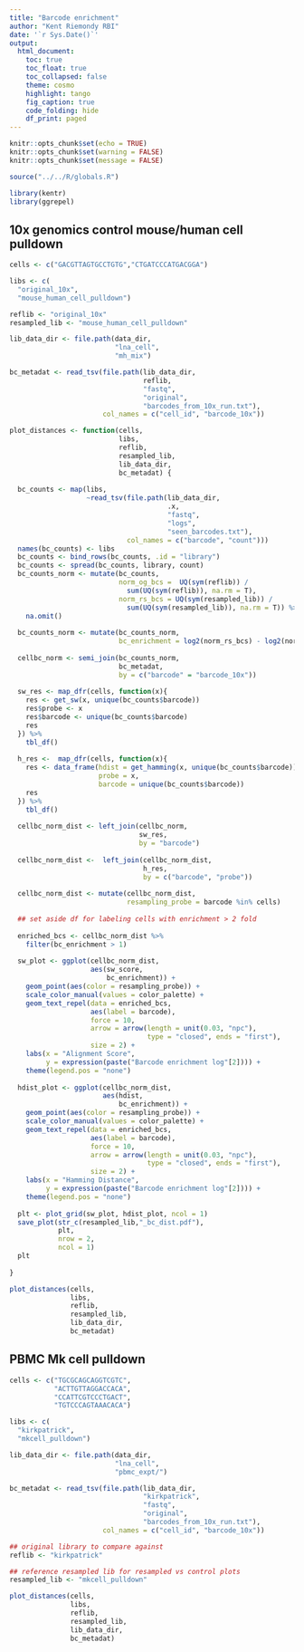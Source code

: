 ```yaml
---
title: "Barcode enrichment"
author: "Kent Riemondy RBI"
date: '`r Sys.Date()`'
output:
  html_document:
    toc: true
    toc_float: true
    toc_collapsed: false
    theme: cosmo
    highlight: tango
    fig_caption: true
    code_folding: hide
    df_print: paged
---
```


```r
knitr::opts_chunk$set(echo = TRUE)
knitr::opts_chunk$set(warning = FALSE)
knitr::opts_chunk$set(message = FALSE)
```

```r
source("../../R/globals.R")

library(kentr)
library(ggrepel)
```

## 10x genomics control mouse/human cell pulldown
```r
cells <- c("GACGTTAGTGCCTGTG","CTGATCCCATGACGGA")

libs <- c(
  "original_10x",
  "mouse_human_cell_pulldown")

reflib <- "original_10x"
resampled_lib <- "mouse_human_cell_pulldown"

lib_data_dir <- file.path(data_dir, 
                          "lna_cell",
                          "mh_mix")

bc_metadat <- read_tsv(file.path(lib_data_dir, 
                                 reflib, 
                                 "fastq",
                                 "original", 
                                 "barcodes_from_10x_run.txt"),
                       col_names = c("cell_id", "barcode_10x")) 

plot_distances <- function(cells,
                           libs,
                           reflib,
                           resampled_lib,
                           lib_data_dir,
                           bc_metadat) {
  
  bc_counts <- map(libs,
                   ~read_tsv(file.path(lib_data_dir,
                                       .x,
                                       "fastq",
                                       "logs", 
                                       "seen_barcodes.txt"),
                             col_names = c("barcode", "count"))) 
  names(bc_counts) <- libs
  bc_counts <- bind_rows(bc_counts, .id = "library")
  bc_counts <- spread(bc_counts, library, count) 
  bc_counts_norm <- mutate(bc_counts,
                           norm_og_bcs =  UQ(sym(reflib)) /
                             sum(UQ(sym(reflib)), na.rm = T),
                           norm_rs_bcs = UQ(sym(resampled_lib)) /
                             sum(UQ(sym(resampled_lib)), na.rm = T)) %>% 
    na.omit()
  
  bc_counts_norm <- mutate(bc_counts_norm, 
                           bc_enrichment = log2(norm_rs_bcs) - log2(norm_og_bcs))
  
  cellbc_norm <- semi_join(bc_counts_norm,
                           bc_metadat, 
                           by = c("barcode" = "barcode_10x"))
  
  sw_res <- map_dfr(cells, function(x){
    res <- get_sw(x, unique(bc_counts$barcode))
    res$probe <- x
    res$barcode <- unique(bc_counts$barcode)
    res
  }) %>% 
    tbl_df()
  
  h_res <-  map_dfr(cells, function(x){
    res <- data_frame(hdist = get_hamming(x, unique(bc_counts$barcode)),
                      probe = x,
                      barcode = unique(bc_counts$barcode))
    res
  }) %>% 
    tbl_df()
  
  cellbc_norm_dist <- left_join(cellbc_norm,
                                sw_res, 
                                by = "barcode")
  
  cellbc_norm_dist <-  left_join(cellbc_norm_dist,
                                 h_res, 
                                 by = c("barcode", "probe"))
  
  cellbc_norm_dist <- mutate(cellbc_norm_dist,
                             resampling_probe = barcode %in% cells)
  
  ## set aside df for labeling cells with enrichment > 2 fold
  
  enriched_bcs <- cellbc_norm_dist %>% 
    filter(bc_enrichment > 1)
  
  sw_plot <- ggplot(cellbc_norm_dist,
                    aes(sw_score,
                        bc_enrichment)) +
    geom_point(aes(color = resampling_probe)) +
    scale_color_manual(values = color_palette) + 
    geom_text_repel(data = enriched_bcs,
                    aes(label = barcode),
                    force = 10, 
                    arrow = arrow(length = unit(0.03, "npc"), 
                                  type = "closed", ends = "first"),
                    size = 2) +
    labs(x = "Alignment Score",
         y = expression(paste("Barcode enrichment log"[2]))) +
    theme(legend.pos = "none")
  
  hdist_plot <- ggplot(cellbc_norm_dist,
                       aes(hdist,
                           bc_enrichment)) +
    geom_point(aes(color = resampling_probe)) +
    scale_color_manual(values = color_palette) + 
    geom_text_repel(data = enriched_bcs,
                    aes(label = barcode),
                    force = 10, 
                    arrow = arrow(length = unit(0.03, "npc"), 
                                  type = "closed", ends = "first"),
                    size = 2) +
    labs(x = "Hamming Distance",
         y = expression(paste("Barcode enrichment log"[2]))) +
    theme(legend.pos = "none")
  
  plt <- plot_grid(sw_plot, hdist_plot, ncol = 1)
  save_plot(str_c(resampled_lib,"_bc_dist.pdf"),
            plt, 
            nrow = 2, 
            ncol = 1)
  plt
  
}

plot_distances(cells,
               libs,
               reflib,
               resampled_lib,
               lib_data_dir,
               bc_metadat)
```

## PBMC Mk cell pulldown
```r

cells <- c("TGCGCAGCAGGTCGTC",
           "ACTTGTTAGGACCACA",
           "CCATTCGTCCCTGACT",
           "TGTCCCAGTAAACACA")

libs <- c(
  "kirkpatrick",
  "mkcell_pulldown")

lib_data_dir <- file.path(data_dir, 
                          "lna_cell",
                          "pbmc_expt/")

bc_metadat <- read_tsv(file.path(lib_data_dir, 
                                 "kirkpatrick", 
                                 "fastq",
                                 "original", 
                                 "barcodes_from_10x_run.txt"),
                       col_names = c("cell_id", "barcode_10x"))

## original library to compare against
reflib <- "kirkpatrick"

## reference resampled lib for resampled vs control plots
resampled_lib <- "mkcell_pulldown"

plot_distances(cells,
               libs,
               reflib,
               resampled_lib,
               lib_data_dir,
               bc_metadat)
```

